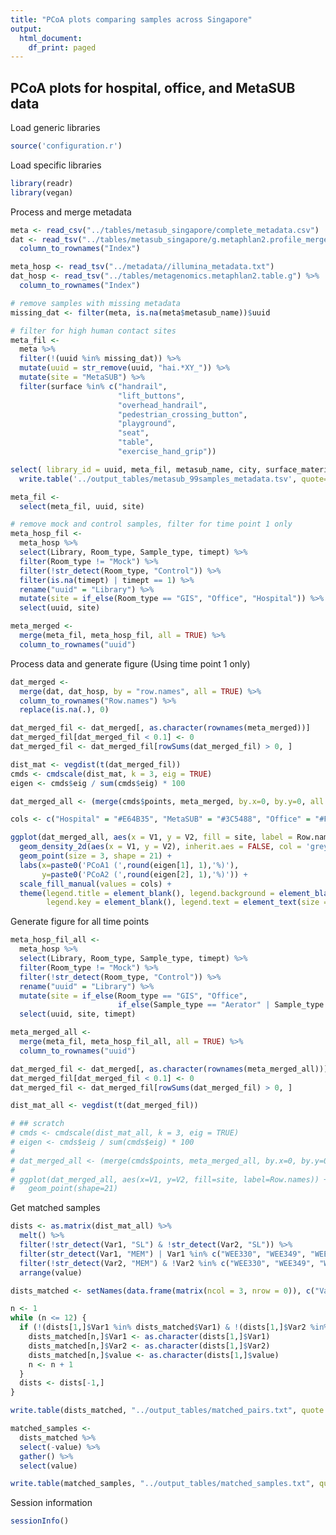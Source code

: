 ```yaml
---
title: "PCoA plots comparing samples across Singapore"
output:
  html_document:
    df_print: paged
---
```


## PCoA plots for hospital, office, and MetaSUB data

Load generic libraries
```r
source('configuration.r')
```

Load specific libraries
```r
library(readr)
library(vegan)
```

Process and merge metadata
```r
meta <- read_csv("../tables/metasub_singapore/complete_metadata.csv")
dat <- read_tsv("../tables/metasub_singapore/g.metaphlan2.profile_merged.tsv") %>% 
  column_to_rownames("Index")

meta_hosp <- read_tsv("../metadata//illumina_metadata.txt")
dat_hosp <- read_tsv("../tables/metagenomics.metaphlan2.table.g") %>% 
  column_to_rownames("Index")

# remove samples with missing metadata
missing_dat <- filter(meta, is.na(meta$metasub_name))$uuid

# filter for high human contact sites
meta_fil <-
  meta %>% 
  filter(!(uuid %in% missing_dat)) %>% 
  mutate(uuid = str_remove(uuid, "hai.*XY_")) %>% 
  mutate(site = "MetaSUB") %>% 
  filter(surface %in% c("handrail",
                        "lift_buttons",
                        "overhead_handrail",
                        "pedestrian_crossing_button",
                        "playground",
                        "seat",
                        "table",
                        "exercise_hand_grip")) 

select( library_id = uuid, meta_fil, metasub_name, city, surface_material, site=surface, setting) %>% 
  write.table('../output_tables/metasub_99samples_metadata.tsv', quote=F, row.names = F, sep='\t')

meta_fil <- 
  select(meta_fil, uuid, site) 

# remove mock and control samples, filter for time point 1 only
meta_hosp_fil <-
  meta_hosp %>%
  select(Library, Room_type, Sample_type, timept) %>% 
  filter(Room_type != "Mock") %>% 
  filter(!str_detect(Room_type, "Control")) %>% 
  filter(is.na(timept) | timept == 1) %>% 
  rename("uuid" = "Library") %>% 
  mutate(site = if_else(Room_type == "GIS", "Office", "Hospital")) %>%
  select(uuid, site)

meta_merged <-
  merge(meta_fil, meta_hosp_fil, all = TRUE) %>% 
  column_to_rownames("uuid")
```

Process data and generate figure (Using time point 1 only)
```r
dat_merged <-
  merge(dat, dat_hosp, by = "row.names", all = TRUE) %>%
  column_to_rownames("Row.names") %>% 
  replace(is.na(.), 0)

dat_merged_fil <- dat_merged[, as.character(rownames(meta_merged))]
dat_merged_fil[dat_merged_fil < 0.1] <- 0
dat_merged_fil <- dat_merged_fil[rowSums(dat_merged_fil) > 0, ]

dist_mat <- vegdist(t(dat_merged_fil))
cmds <- cmdscale(dist_mat, k = 3, eig = TRUE)
eigen <- cmds$eig / sum(cmds$eig) * 100

dat_merged_all <- (merge(cmds$points, meta_merged, by.x=0, by.y=0, all = TRUE))

cols <- c("Hospital" = "#E64B35", "MetaSUB" = "#3C5488", "Office" = "#FFCC00")

ggplot(dat_merged_all, aes(x = V1, y = V2, fill = site, label = Row.names), lwd=2) +
  geom_density_2d(aes(x = V1, y = V2), inherit.aes = FALSE, col = 'grey', lwd=1) + 
  geom_point(size = 3, shape = 21) +
  labs(x=paste0('PCoA1 (',round(eigen[1], 1),'%)'),
       y=paste0('PCoA2 (',round(eigen[2], 1),'%)')) +
  scale_fill_manual(values = cols) +
  theme(legend.title = element_blank(), legend.background = element_blank(),
        legend.key = element_blank(), legend.text = element_text(size = 12))

```

Generate figure for all time points
```r
meta_hosp_fil_all <-
  meta_hosp %>%
  select(Library, Room_type, Sample_type, timept) %>% 
  filter(Room_type != "Mock") %>% 
  filter(!str_detect(Room_type, "Control")) %>% 
  rename("uuid" = "Library") %>% 
  mutate(site = if_else(Room_type == "GIS", "Office",
                        if_else(Sample_type == "Aerator" | Sample_type == "Sink_Trap", "CTB", "CTA"))) %>%
  select(uuid, site, timept)

meta_merged_all <- 
  merge(meta_fil, meta_hosp_fil_all, all = TRUE) %>% 
  column_to_rownames("uuid")

dat_merged_fil <- dat_merged[, as.character(rownames(meta_merged_all))]
dat_merged_fil[dat_merged_fil < 0.1] <- 0
dat_merged_fil <- dat_merged_fil[rowSums(dat_merged_fil) > 0, ]

dist_mat_all <- vegdist(t(dat_merged_fil))

# ## scratch
# cmds <- cmdscale(dist_mat_all, k = 3, eig = TRUE)
# eigen <- cmds$eig / sum(cmds$eig) * 100
# 
# dat_merged_all <- (merge(cmds$points, meta_merged_all, by.x=0, by.y=0, all = TRUE))
# 
# ggplot(dat_merged_all, aes(x=V1, y=V2, fill=site, label=Row.names)) +
#   geom_point(shape=21)
```

Get matched samples
```r
dists <- as.matrix(dist_mat_all) %>% 
  melt() %>% 
  filter(!str_detect(Var1, "SL") & !str_detect(Var2, "SL")) %>% 
  filter(str_detect(Var1, "MEM") | Var1 %in% c("WEE330", "WEE349", "WEE368", "WEE387", "WEE388")) %>% 
  filter(!str_detect(Var2, "MEM") & !Var2 %in% c("WEE330", "WEE349", "WEE368", "WEE387", "WEE388")) %>% 
  arrange(value)

dists_matched <- setNames(data.frame(matrix(ncol = 3, nrow = 0)), c("Var1", "Var2", "value"))

n <- 1
while (n <= 12) {
  if (!(dists[1,]$Var1 %in% dists_matched$Var1) & !(dists[1,]$Var2 %in% dists_matched$Var2)) {
    dists_matched[n,]$Var1 <- as.character(dists[1,]$Var1)
    dists_matched[n,]$Var2 <- as.character(dists[1,]$Var2)
    dists_matched[n,]$value <- as.character(dists[1,]$value)
    n <- n + 1
  }
  dists <- dists[-1,]
}

write.table(dists_matched, "../output_tables/matched_pairs.txt", quote = F, row.names = F, col.names = F)

matched_samples <-
  dists_matched %>% 
  select(-value) %>% 
  gather() %>% 
  select(value)

write.table(matched_samples, "../output_tables/matched_samples.txt", quote = F, row.names = F, col.names = F)

```

Session information

```r
sessionInfo()
```